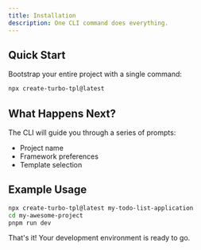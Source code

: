 ```yaml
---
title: Installation
description: One CLI command does everything.
---
```


## Quick Start

Bootstrap your entire project with a single command:

<Step>

```bash
npx create-turbo-tpl@latest
```

</Step>

## What Happens Next?

The CLI will guide you through a series of prompts:

- Project name
- Framework preferences
- Template selection

## Example Usage

<Step>

```bash
npx create-turbo-tpl@latest my-todo-list-application
cd my-awesome-project
pnpm run dev
```

</Step>

That's it! Your development environment is ready to go.
